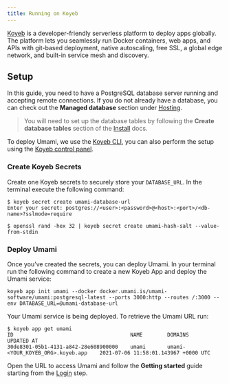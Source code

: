 ```yaml
---
title: Running on Koyeb
---
```


[Koyeb](https://www.koyeb.com) is a developer-friendly serverless platform to deploy apps globally. The platform lets you seamlessly run Docker containers, web apps, and APIs with git-based deployment, native autoscaling, free SSL, a global edge network, and built-in service mesh and discovery.

## Setup

In this guide, you need to have a PostgreSQL database server running and accepting remote connections. If you do not already have a database, you can check out the **Managed database** section under [Hosting](/docs/guides/hosting).

> You will need to set up the database tables by following the **Create database tables** section of the [Install](/docs/install) docs.

To deploy Umami, we use the [Koyeb CLI](https://github.com/koyeb/koyeb-cli), you can also perform the setup using the [Koyeb control panel](https://app.koyeb.com).

### Create Koyeb Secrets

Create one Koyeb secrets to securely store your `DATABASE_URL`. In the terminal execute the following command:

```shell
$ koyeb secret create umami-database-url
Enter your secret: postgres://<user>:<password>@<host>:<port>/<db-name>?sslmode=require

$ openssl rand -hex 32 | koyeb secret create umami-hash-salt --value-from-stdin
```

### Deploy Umami

Once you’ve created the secrets, you can deploy Umami. In your terminal run the following command to create a new Koyeb App and deploy the Umami service:

```shell
koyeb app init umami --docker docker.umami.is/umami-software/umami:postgresql-latest --ports 3000:http --routes /:3000 --env DATABASE_URL=@umami-database-url
```

Your Umami service is being deployed. To retrieve the Umami URL run:

```shell
$ koyeb app get umami
ID                                  	NAME     	DOMAINS                         	UPDATED AT
30de8301-05b1-4131-a842-28e608900000	umami   	umami-<YOUR_KOYEB_ORG>.koyeb.app	2021-07-06 11:58:01.143967 +0000 UTC
```

Open the URL to access Umami and follow the **Getting started** guide starting from the [Login](/docs/login) step.
